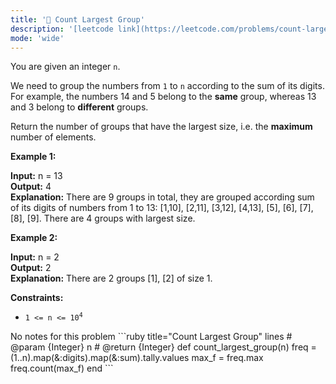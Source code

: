 ```yaml
---
title: '🧩 Count Largest Group'
description: '[leetcode link](https://leetcode.com/problems/count-largest-group/description/)'
mode: 'wide'
---
```

<Tabs>
  <Tab title="Question" icon="circle-question" iconType="regular">
    <Card>
      <p>You are given an integer <code>n</code>.</p>  <p>We need to group the numbers from <code>1</code> to <code>n</code> according to the sum of its digits. For example, the numbers 14 and 5 belong to the <strong>same</strong> group, whereas 13 and 3 belong to <strong>different</strong> groups.</p>  <p>Return the number of groups that have the largest size, i.e. the <strong>maximum</strong> number of elements.</p>   <p><strong class="example">Example 1:</strong></p>   <strong>Input:</strong> n = 13 <br/> <strong>Output:</strong> 4 <br/> <strong>Explanation:</strong> There are 9 groups in total, they are grouped according sum of its digits of numbers from 1 to 13: [1,10], [2,11], [3,12], [4,13], [5], [6], [7], [8], [9]. There are 4 groups with largest size.   <p><strong class="example">Example 2:</strong></p>   <strong>Input:</strong> n = 2 <br/> <strong>Output:</strong> 2 <br/> <strong>Explanation:</strong> There are 2 groups [1], [2] of size 1.    <p><strong>Constraints:</strong></p>  <ul>  <li><code>1 &lt;= n &lt;= 10<sup>4</sup></code></li> </ul> 
    </Card>
  </Tab>
  <Tab title="Solution" icon="lightbulb" iconType="regular" >
    <Card>
      No notes for this problem
    </Card>
  <Expandable title="code">
    <CodeGroup dropdown>
```ruby title="Count Largest Group" lines
# @param {Integer} n
# @return {Integer}
def count_largest_group(n)
  freq = (1..n).map(&:digits).map(&:sum).tally.values
  max_f = freq.max
  freq.count(max_f)
end
```
    </CodeGroup>
  </Expandable>
  </Tab>
</Tabs>